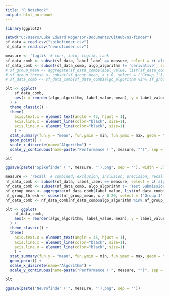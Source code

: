 ```yaml
---
title: "R Notebook"
output: html_notebook
---
```



```r

library(ggplot2)

setwd("C:/Users/Luke Edward Rogerson/Documents/GitHub/ns-finder")
sf_data = read.csv("spikefinder.csv")
nf_data = read.csv("neurofinder.csv") 

```


```r
measure <- 'loglik' # corr, info, loglik, rank
sf_data_comb <- subset(sf_data, label_label == measure, select = c('algo_algorithm', 'label_value', 'dset_dataset'))
sf_data_comb <- subset(sf_data_comb, algo_algorithm != 'derivative', select = c('algo_algorithm', 'label_value', 'dset_dataset'))
# sf_group_mean <- aggregate(sf_data_comb$label_value, list(sf_data_comb$algo_algorithm), mean)
# sf_group_thresh <- subset(sf_group_mean, x > 0, select = ('Group.1'))
# sf_data_comb <- sf_data_comb[sf_data_comb$algo_algorithm %in% sf_group_thresh$Group.1,]

plt <- ggplot(
    sf_data_comb,
    aes(x = reorder(algo_algorithm, label_value, mean), y = label_value)
  ) + 
  theme_classic() +
  theme(
    axis.text.x = element_text(angle = 45, hjust = 1),
    axis.line.x = element_line(color="black", size=1),
    axis.line.y = element_line(color="black", size=1)
    ) +
  stat_summary(fun.y = "mean", fun.ymin = min, fun.ymax = max, geom = "bar", fill = "grey60") +
  geom_point() +
  scale_x_discrete(name="Algorithm") +
  scale_y_continuous(name=paste("Performance ('", measure, "')", sep = ''),  expand = c(0, 0))

plt

ggsave(paste("Spikefinder ('", measure, "').png", sep = ''), width = 3)

```

```r

measure <- 'recall' # combined, exclusion, inclusion, precision, recall
nf_data_comb <- subset(nf_data, label_label == measure, select = c('algo_algorithm', 'label_value', 'dset_dataset'))
nf_data_comb <- subset(nf_data_comb, algo_algorithm != 'Test Submission', select = c('algo_algorithm', 'label_value', 'dset_dataset'))
nf_group_mean <- aggregate(nf_data_comb$label_value, list(nf_data_comb$algo_algorithm), mean)
nf_group_thresh <- subset(nf_group_mean, x > 0.20, select = ('Group.1'))
nf_data_comb <- nf_data_comb[nf_data_comb$algo_algorithm %in% nf_group_thresh$Group.1,]

plt <- ggplot(
    nf_data_comb,
    aes(x = reorder(algo_algorithm, label_value, mean), y = label_value)
  ) + 
  theme_classic() +
  theme(
    axis.text.x = element_text(angle = 45, hjust = 1),
    axis.line.x = element_line(color="black", size=1),
    axis.line.y = element_line(color="black", size=1)
    ) +
  stat_summary(fun.y = "mean", fun.ymin = min, fun.ymax = max, geom = "bar", alpha = 1, fill = "grey60") +
  geom_point() +
  scale_x_discrete(name="Algorithm") +
  scale_y_continuous(name=paste("Performance ('", measure, "')", sep = ''), limits=c(0, 1), expand = c(0,0))

plt

ggsave(paste("Neurofinder ('", measure, "').png", sep = ''))
```
